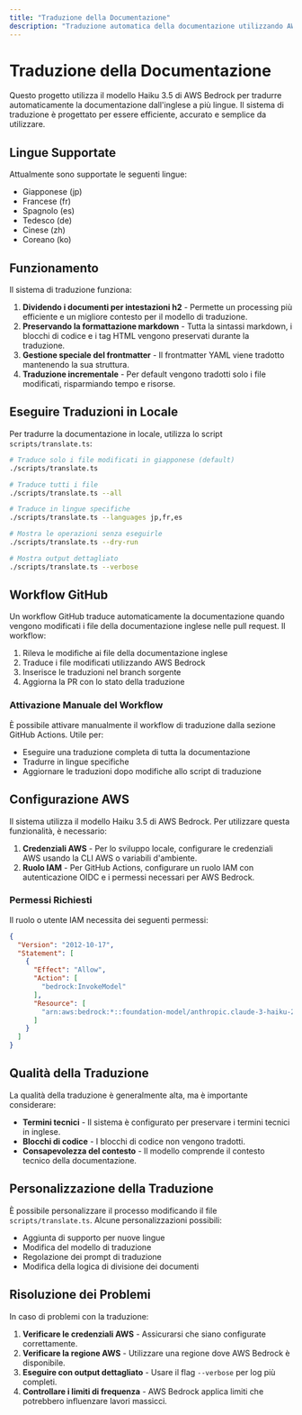 ```yaml
---
title: "Traduzione della Documentazione"
description: "Traduzione automatica della documentazione utilizzando AWS Bedrock"
---
```




# Traduzione della Documentazione

Questo progetto utilizza il modello Haiku 3.5 di AWS Bedrock per tradurre automaticamente la documentazione dall'inglese a più lingue. Il sistema di traduzione è progettato per essere efficiente, accurato e semplice da utilizzare.

## Lingue Supportate

Attualmente sono supportate le seguenti lingue:

- Giapponese (jp)
- Francese (fr)
- Spagnolo (es)
- Tedesco (de)
- Cinese (zh)
- Coreano (ko)

## Funzionamento

Il sistema di traduzione funziona:

1. **Dividendo i documenti per intestazioni h2** - Permette un processing più efficiente e un migliore contesto per il modello di traduzione.
2. **Preservando la formattazione markdown** - Tutta la sintassi markdown, i blocchi di codice e i tag HTML vengono preservati durante la traduzione.
3. **Gestione speciale del frontmatter** - Il frontmatter YAML viene tradotto mantenendo la sua struttura.
4. **Traduzione incrementale** - Per default vengono tradotti solo i file modificati, risparmiando tempo e risorse.

## Eseguire Traduzioni in Locale

Per tradurre la documentazione in locale, utilizza lo script `scripts/translate.ts`:

```bash
# Traduce solo i file modificati in giapponese (default)
./scripts/translate.ts

# Traduce tutti i file
./scripts/translate.ts --all

# Traduce in lingue specifiche
./scripts/translate.ts --languages jp,fr,es

# Mostra le operazioni senza eseguirle
./scripts/translate.ts --dry-run

# Mostra output dettagliato
./scripts/translate.ts --verbose
```

## Workflow GitHub

Un workflow GitHub traduce automaticamente la documentazione quando vengono modificati i file della documentazione inglese nelle pull request. Il workflow:

1. Rileva le modifiche ai file della documentazione inglese
2. Traduce i file modificati utilizzando AWS Bedrock
3. Inserisce le traduzioni nel branch sorgente
4. Aggiorna la PR con lo stato della traduzione

### Attivazione Manuale del Workflow

È possibile attivare manualmente il workflow di traduzione dalla sezione GitHub Actions. Utile per:

- Eseguire una traduzione completa di tutta la documentazione
- Tradurre in lingue specifiche
- Aggiornare le traduzioni dopo modifiche allo script di traduzione

## Configurazione AWS

Il sistema utilizza il modello Haiku 3.5 di AWS Bedrock. Per utilizzare questa funzionalità, è necessario:

1. **Credenziali AWS** - Per lo sviluppo locale, configurare le credenziali AWS usando la CLI AWS o variabili d'ambiente.
2. **Ruolo IAM** - Per GitHub Actions, configurare un ruolo IAM con autenticazione OIDC e i permessi necessari per AWS Bedrock.

### Permessi Richiesti

Il ruolo o utente IAM necessita dei seguenti permessi:

```json
{
  "Version": "2012-10-17",
  "Statement": [
    {
      "Effect": "Allow",
      "Action": [
        "bedrock:InvokeModel"
      ],
      "Resource": [
        "arn:aws:bedrock:*::foundation-model/anthropic.claude-3-haiku-20240307-v1:0"
      ]
    }
  ]
}
```

## Qualità della Traduzione

La qualità della traduzione è generalmente alta, ma è importante considerare:

- **Termini tecnici** - Il sistema è configurato per preservare i termini tecnici in inglese.
- **Blocchi di codice** - I blocchi di codice non vengono tradotti.
- **Consapevolezza del contesto** - Il modello comprende il contesto tecnico della documentazione.

## Personalizzazione della Traduzione

È possibile personalizzare il processo modificando il file `scripts/translate.ts`. Alcune personalizzazioni possibili:

- Aggiunta di supporto per nuove lingue
- Modifica del modello di traduzione
- Regolazione dei prompt di traduzione
- Modifica della logica di divisione dei documenti

## Risoluzione dei Problemi

In caso di problemi con la traduzione:

1. **Verificare le credenziali AWS** - Assicurarsi che siano configurate correttamente.
2. **Verificare la regione AWS** - Utilizzare una regione dove AWS Bedrock è disponibile.
3. **Eseguire con output dettagliato** - Usare il flag `--verbose` per log più completi.
4. **Controllare i limiti di frequenza** - AWS Bedrock applica limiti che potrebbero influenzare lavori massicci.